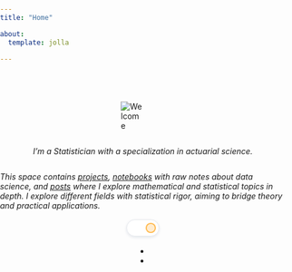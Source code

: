 ```yaml
---
title: "Home"

about:
  template: jolla

---
```


<style>
  .quarto-title, .quarto-title-block {
    display: none !important;
  }
  body {
    background-image: url("imgs/land_background.png");
    background-size: cover;
    background-position: center;
    background-attachment: fixed;
    background-repeat: no-repeat;
    margin: 0;
    padding: 0;
    min-height: 100vh;
    overflow-y: hidden;
  }
  
  .quarto-title-meta {
    display: none;
  }

  .toggle-container {
    margin: -10px 0 15px 0;
    transform: scale(0.2);
    height: 30px;
  }

  .toggle-checkbox {
    position: absolute;
    opacity: 0;
    cursor: pointer;
    height: 0;
    width: 0;
  }

  .toggle-slot {
    position: relative;
    height: 10em;
    width: 20em;
    border: 5px solid #e4e7ec;
    border-radius: 10em;
    background-color: white;
    box-shadow: 0px 10px 25px #e4e7ec;
    transition: background-color 250ms;
    cursor: pointer;
  }

  .toggle-checkbox:checked ~ .toggle-slot {
    background-color: #374151;
  }

  .toggle-button {
    transform: translate(11.75em, 1.75em);
    position: absolute;
    height: 6.5em;
    width: 6.5em;
    border-radius: 50%;
    background-color: #ffeccf;
    box-shadow: inset 0px 0px 0px 0.75em #ffbb52;
    transition: background-color 250ms, border-color 250ms, transform 500ms cubic-bezier(.26,2,.46,.71);
  }

  .toggle-checkbox:checked ~ .toggle-slot .toggle-button {
    background-color: #485367;
    box-shadow: inset 0px 0px 0px 0.75em white;
    transform: translate(1.75em, 1.75em);
  }

  .sun-icon-wrapper {
    position: absolute;
    height: 6em;
    width: 6em;
    opacity: 1;
    transform: translate(2em, 2em) rotate(15deg);
    transform-origin: 50% 50%;
    transition: opacity 150ms, transform 500ms cubic-bezier(.26,2,.46,.71);
  }

  .toggle-checkbox:checked ~ .toggle-slot .sun-icon-wrapper {
    opacity: 0;
    transform: translate(3em, 2em) rotate(0deg);
  }
</style>

<script src="https://code.iconify.design/1/1.0.4/iconify.min.js"></script>

<div style="display: flex; flex-direction: column; align-items: center; height: 100vh; padding-top: 1vh;">
  <img class="home-image" alt="Welcome" style="max-width: 50%; height: auto;">

*I'm a Statistician with a specialization in actuarial science.*

*This space contains <a href="projects.qmd" class="cool-link">projects</a>, <a href="notebooks.qmd" class="cool-link">notebooks</a> with raw notes about data science, and <a href="posts.qmd" class="cool-link">posts</a> where I explore mathematical and statistical topics in depth. I explore different fields with statistical rigor, aiming to bridge theory and practical applications.*
  
<div class="toggle-container">
<label>
<input class="toggle-checkbox" type="checkbox" id="theme-toggle"></input>
<div class="toggle-slot">
  <div class="sun-icon-wrapper">
  </div>
  <div class="toggle-button"></div>
  <div class="moon-icon-wrapper">
  </div>
</div>
</label>
</div>

<div class="social-container" style="margin-top: 0;">
  <ul class="social-icons">
    <li>
        <a href="https://github.com/carminemnc"><i class="fa fa-github"></i></a>
    </li>
    <li>
        <a href="https://www.linkedin.com/in/carmine-minichini"><i class="fa fa-linkedin"></i></a>
    </li>
  </ul>
</div>
</div>

<script>
// Function to find and trigger the Quarto theme toggle
const setupCustomToggle = () => {
  const quartoToggle = document.querySelector('.quarto-color-scheme-toggle');
  const themeToggle = document.getElementById('theme-toggle');
  
  if (quartoToggle && themeToggle) {
    // Hide the original toggle
    quartoToggle.style.display = 'none';
    
    // Set initial state based on current theme
    const isDarkTheme = document.documentElement.getAttribute('data-theme') === 'dark';
    themeToggle.checked = isDarkTheme;
    
    // Add change event to our custom toggle
    themeToggle.addEventListener('change', () => {
      quartoToggle.click();
    });
  }
};

// Watch for DOM changes to find the toggle button when it's added
const observer = new MutationObserver((mutations) => {
  if (document.querySelector('.quarto-color-scheme-toggle')) {
    setupCustomToggle();
    observer.disconnect();
  }
});

// Start observing
document.addEventListener('DOMContentLoaded', () => {
  observer.observe(document.body, { childList: true, subtree: true });
  
  // Also try immediately in case the button is already there
  setupCustomToggle();
});
</script>



